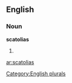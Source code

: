 ==English==

===Noun===
'''scatolias'''

# {{plural of|[[scatolia]]}}

[[Category:English plurals]]

[[ar:scatolias]]